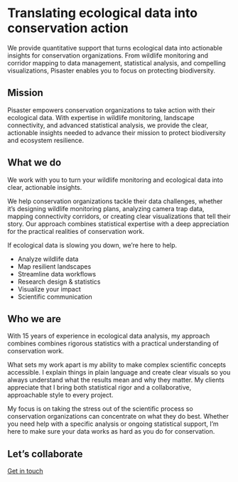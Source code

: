 # Translating ecological data into [conservation action]{.highlight-offset-alt}

We provide quantitative support that turns ecological data into actionable insights for conservation organizations. From wildlife monitoring and corridor mapping to data management, statistical analysis, and compelling visualizations, Pisaster enables you to focus on protecting biodiversity.

::: special-divider
:::

## Mission

Pisaster empowers conservation organizations to take action with their ecological data. With expertise in wildlife monitoring, landscape connectivity, and advanced statistical analysis, we provide the clear, actionable insights needed to advance their mission to protect biodiversity and ecosystem resilience.

::: special-divider
:::

## What we do

We work with you to turn your wildlife monitoring and ecological data into clear, actionable insights.

We help conservation organizations tackle their data challenges, whether it's designing wildlife monitoring plans, analyzing camera trap data, mapping connectivity corridors, or creating clear visualizations that tell their story. Our approach combines statistical expertise with a deep appreciation for the practical realities of conservation work. 

If ecological data is slowing you down, we're here to help.

-   Analyze wildlife data
-   Map resilient landscapes
-   Streamline data workflows
-   Research design & statistics
-   Visualize your impact
-   Scientific communication

::: special-divider
:::

## Who we are 

With 15 years of experience in ecological data analysis, my approach combines combines rigorous statistics with a practical understanding of conservation work.

What sets my work apart is my ability to make complex scientific concepts accessible. I explain things in plain language and create clear visuals so you always understand what the results mean and why they matter. My clients appreciate that I bring both statistical rigor and a collaborative, approachable style to every project.

My focus is on taking the stress out of the scientific process so conservation organizations can concentrate on what they do best. Whether you need help with a specific analysis or ongoing statistical support, I'm here to make sure your data works as hard as you do for conservation.


::: special-divider
:::

## Let's collaborate

<a class="card-contact" href="mailto:hello@pisaster.com?subject=Website%20inquiry">Get in touch<i class="fa-regular fa-envelope fa-xl" style="color: #e4b568; margin-left: 0.65rem;"></i></a>
